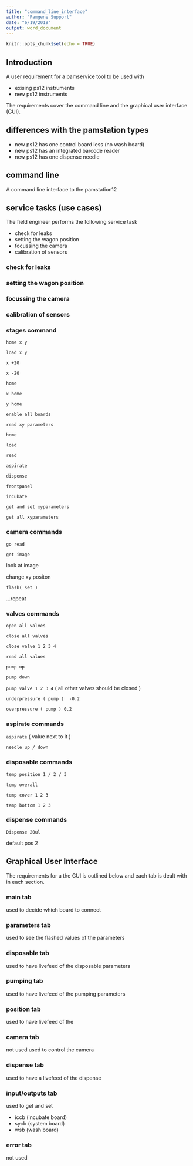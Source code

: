 ```yaml
---
title: "command_line_interface"
author: "Pamgene Support"
date: "6/19/2019"
output: word_document
---
```


```r
knitr::opts_chunk$set(echo = TRUE)
```

## Introduction
A user requirement for a pamservice tool to be used with 

* exising ps12 instruments
* new ps12 instruments

The requirements cover the command line and the graphical user interface (GUI).

## differences with the pamstation types

* new ps12 has one control board less (no wash board)
* new ps12 has an integrated barcode reader
* new ps12 has one dispense needle

## command line
A command line interface to the pamstation12

## service tasks (use cases)
The field engineer performs the following service task

* check for leaks
* setting the wagon position
* focussing the camera
* calibration of sensors

### check for leaks

### setting the wagon position

### focussing the camera

### calibration of sensors

### stages command

`home x y`

`load x y`

`x +20`

`x -20`

`home`

`x home`

`y home`

`enable all boards`

`read xy parameters`

`home`

`load`

`read`

`aspirate`

`dispense`

`frontpanel`

`incubate`

`get and set xyparameters`

`get all xyparameters`

### camera commands

`go read`

`get image`

look at image

change xy positon

`flash( set )`

...repeat

### valves commands

`open all valves`

`close all valves`

`close valve 1 2 3 4` 

`read all values`

`pump up`

`pump down`

`pump valve 1 2 3 4` ( all other valves should be closed ) 


`underpressure ( pump )  -0.2`

`overpressure ( pump ) 0.2`

### aspirate commands

`aspirate` ( value next to it )

`needle up / down`

### disposable commands

`temp position 1 / 2 / 3`

`temp overall`

`temp cover 1 2 3`

`temp bottom 1 2 3`

### dispense commands

`Dispense 20ul`

default pos 2



## Graphical User Interface
The requirements for a the GUI is outlined below and each tab is dealt with in each section.

### main tab
used to decide which board to connect

### parameters tab
used to see the flashed values of the parameters

### disposable tab
used to have livefeed of the disposable parameters

### pumping tab
used to have livefeed of the pumping parameters

### position tab
used to have livefeed of the 

### camera tab
not used
used to control the camera

### dispense tab
used to have a livefeed of the dispense

### input/outputs tab

used to get and set

* iccb (incubate board)
* sycb (system board)
* wsb (wash board)

### error tab
not used



